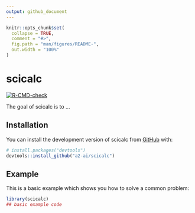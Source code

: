 ```yaml
---
output: github_document
---
```


<!-- README.md is generated from README.Rmd. Please edit that file -->

```r
knitr::opts_chunk$set(
  collapse = TRUE,
  comment = "#>",
  fig.path = "man/figures/README-",
  out.width = "100%"
)
```

# scicalc

<!-- badges: start -->
[![R-CMD-check](https://github.com/a2-ai/scicalc/actions/workflows/R-CMD-check.yaml/badge.svg)](https://github.com/a2-ai/scicalc/actions/workflows/R-CMD-check.yaml)
<!-- badges: end -->

The goal of scicalc is to ...

## Installation

You can install the development version of scicalc from [GitHub](https://github.com/a2-ai/scicalc) with:

``` r
# install.packages("devtools")
devtools::install_github("a2-ai/scicalc")
```

## Example

This is a basic example which shows you how to solve a common problem:

```r
library(scicalc)
## basic example code
```
